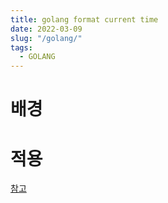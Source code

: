 ```yaml
---
title: golang format current time
date: 2022-03-09
slug: "/golang/"
tags:
  - GOLANG
---
```


# 배경

# 적용 

[참고](https://stackoverflow.com/questions/20234104/how-to-format-current-time-using-a-yyyy.mdxdhhmmss-format)
